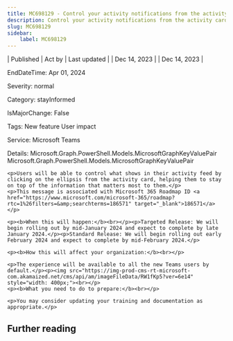 ```yaml
---
title: MC698129 - Control your activity notifications from the activity card
description: Control your activity notifications from the activity card
slug: MC698129
sidebar:
    label: MC698129
---
```



| Published | Act by | Last updated |
| Dec 14, 2023 |  | Dec 14, 2023 |

EndDateTime: Apr 01, 2024

Severity: normal

Category: stayInformed

IsMajorChange: False

Tags: New feature User impact

Service: Microsoft Teams

Details: Microsoft.Graph.PowerShell.Models.MicrosoftGraphKeyValuePair Microsoft.Graph.PowerShell.Models.MicrosoftGraphKeyValuePair

```
<p>Users will be able to control what shows in their activity feed by clicking on the ellipsis from the activity card, helping them to stay on top of the information that matters most to them.</p>
<p>This message is associated with Microsoft 365 Roadmap ID <a href="https://www.microsoft.com/microsoft-365/roadmap?rtc=1%26filters=&amp;searchterms=186571" target="_blank">186571</a></p>

<p><b>When this will happen:</b><br></p><p>Targeted Release: We will begin rolling out by mid-January 2024 and expect to complete by late January 2024.</p><p>Standard Release: We will begin rolling out early February 2024 and expect to complete by mid-February 2024.</p>

<p><b>How this will affect your organization:</b><br></p>

<p>The experience will be available to all the new Teams users by default.</p><p><img src="https://img-prod-cms-rt-microsoft-com.akamaized.net/cms/api/am/imageFileData/RW1fKp5?ver=6e14" style="width: 400px;"><br></p>
<p><b>What you need to do to prepare:</b><br></p>

<p>You may consider updating your training and documentation as appropriate.</p>
```

## Further reading
